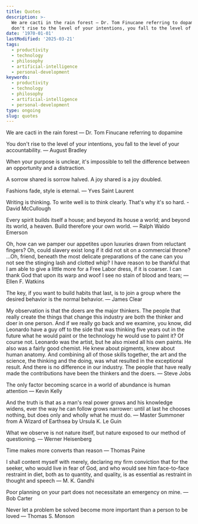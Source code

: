 ```yaml
---
title: Quotes
description: >-
  We are cacti in the rain forest ― Dr. Tom Finucane referring to dopamine You
  don't rise to the level of your intentions, you fall to the level of your...
date: '1970-01-01'
lastModified: '2025-03-21'
tags:
  - productivity
  - technology
  - philosophy
  - artificial-intelligence
  - personal-development
keywords:
  - productivity
  - technology
  - philosophy
  - artificial-intelligence
  - personal-development
type: ongoing
slug: quotes
---
```


We are cacti in the rain forest ― Dr. Tom Finucane referring to dopamine

You don't rise to the level of your intentions, you fall to the level of your accountability. ― August Bradley

When your purpose is unclear, it's impossible to tell the difference between an opportunity and a distraction. 

A sorrow shared is sorrow halved. A joy shared is a joy doubled.

Fashions fade, style is eternal. ― Yves Saint Laurent

Writing is thinking. To write well is to think clearly. That's why it's so hard. - David McCullough

Every spirit builds itself a house; and beyond its house a world; and beyond its world, a heaven. Build therefore your own world. ― Ralph Waldo Emerson

Oh, how can we pamper our appetites upon luxuries drawn from reluctant fingers?
Oh, could slavery exist long if it did not sit on a commercial throne?
…Oh, friend, beneath the most delicate preparations of the cane can you not see the stinging lash and clotted whip?
I have reason to be thankful that I am able to give a little more for a Free Labor dress, if it is coarser.
I can thank God that upon its warp and woof I see no stain of blood and tears; ― Ellen F. Watkins

The key, if you want to build habits that last, is to join a group where the desired behavior is the normal behavior. ― James Clear

My observation is that the doers are the major thinkers. The people that really create the things that change this industry are both the thinker and doer in one person. 
And if we really go back and we examine, you know, did Leonardo have a guy off to the side that was thinking five years out in the future what he would paint or the technology he would use to paint it? 
Of course not. Leonardo was the artist, but he also mixed all his own paints. He also was a fairly good chemist. He knew about pigments, knew about human anatomy. And combining all of those skills together, the art and the science, the thinking and the doing, was what resulted in the exceptional result. 
And there is no difference in our industry. The people that have really made the contributions have been the thinkers and the doers. ― Steve Jobs

The only factor becoming scarce in a world of abundance is human attention ― Kevin Kelly

And the truth is that as a man's real power grows and his knowledge widens, ever the way he can follow grows narrower: until at last he chooses nothing, but does only and wholly what he must do. 
― Master Summoner from A Wizard of Earthsea by Ursula K. Le Guin

What we observe is not nature itself, but nature exposed to our method of questioning. ― Werner Heisenberg

Time makes more converts than reason ― Thomas Paine

I shall content myself with merely, declaring my firm conviction that for the seeker, who would live in fear of God, and who would see him face-to-face restraint in diet, both as to quantity, and quality, is as essential as restraint in thought and speech ― M. K. Gandhi

Poor planning on your part does not necessitate an emergency on mine. ― Bob Carter

Never let a problem be solved become more important than a person to be loved ― Thomas S. Monson

